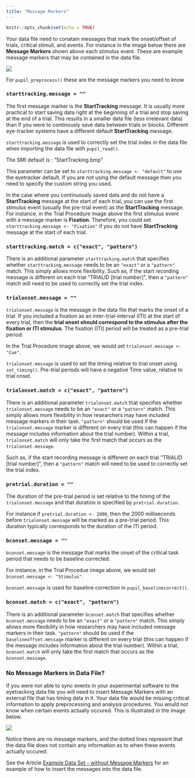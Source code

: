 ```yaml
---
title: "Message Markers"
---
```


```r
knitr::opts_chunk$set(echo = TRUE)
```

Your data file need to conatain messages that mark the onset/offset of trials, critical stimuli, and events. For instance in the image below there are **Message Markers** shown above each stimulus event. These are example message markers that may be contained in the data file.

<img src="../reference/figures/message_markers_1.png" align = "center" />

For `pupil_preprocess()` these are the message markers you need to know

### `starttracking.message = ""`

The first message marker is the **StartTracking** message. It is usually more practical to start saving data right at the beginning of a trial and stop saving at the end of a trial. This results in a smaller data file (less irrelevant data) than if you were to continously save data between trials or blocks. Different eye-tracker systems have a different default **StartTracking** message.

`starttracking.message` is used to correctly set the trial index in the data file when importing the data file with `pupil_read()`.

The SMI default is : "StartTracking.bmp"

This parameter can be set to `starttracking.message <- "default"` to use the eyetracker default. If you are not using the default message then you need to specify the custom string you used.

In the case where you continuously saved data and do not have a **StartTracking** message at the start of each trial, you can use the first stimulus event (usually the pre-trial event) as the **StartTracking** message. For instance, in the Trial Procedure image above the first stimulus event with a message marker is **Fixation**. Therefore, you could set `starttracking.message <- "Fixation"` if you do not have **StartTracking** message at the start of each trial.

### `starttracking.match = c("exact", "pattern")`

There is an additional parameter `starttracking.match` that specifies whether `starttracking.message` needs to be an `"exact"` or a `"pattern"` match. This simply allows more flexibility. Such as, if the start recording message is different on each trial "TRIALID [trial number]", then a `"pattern"` match will need to be used to correctly set the trial index.

### `trialonset.message = ""`

`trialonset.message` is the message in the data file that marks the onset of a trial. If you included a fixation as an inter-trial-interval (ITI) at the start of every trial, then the **trial onset should correspond to the stimulus after the fixation or ITI stimulus**. The fixation (ITI) period will be treated as a pre-trial period.

In the Trial Procedure image above, we would set `trialonset.message <- "Cue"`.

`trialonset.message` is used to set the timing relative to trial onset using `set_timing()`. Pre-trial periods will have a negative Time value, relative to trial onset. 

### `trialonset.match = c("exact", "pattern")`

There is an additional parameter `trialonset.match` that specifies whether `trialonset.message` needs to be an `"exact"` or a `"pattern"` match. This simply allows more flexibility in how researchers may have included message markers in their task. `"pattern"` should be used if the `trialonset.message` marker is different on every trial (this can happen if the message includes information about the trial number). Within a trial, `trialonset.match` will only take the first match that occurs as the `trialonset.message`. 

Such as, if the start recording message is different on each trial "TRIALID [trial number]", then a `"pattern"` match will need to be used to correctly set the trial index.

### `pretrial.duration = ""`

The duration of the pre-trial period is set relative to the timing of the `trialonset.message` and that duration is specified by `pretrial.duration`.

For instance if `pretrial.duration <- 2000`, then the 2000 milliseconds before `trialonset.message` will be marked as a pre-trial period. This duration typically corresponds to the duration of the ITI period.

### `bconset.message = ""`

`bconset.message` is the message that marks the onset of the critical task period that needs to be baseline corrected.

For instance, in the Trial Procedue image above, we would set `bconset.message <- "Stimulus"`.

`bconset.message` is used for baseline correction in `pupil_baselinecorrect()`.

### `bconset.match = c("exact", "pattern")`

There is an additional parameter `bconset.match` that specifies whether `bconset.message` needs to be an `"exact"` or a `"pattern"` match. This simply allows more flexibility in how researchers may have included message markers in their task. `"pattern"` should be used if the `baselineoffset.message` marker is different on every trial (this can happen if the message includes information about the trial number). Within a trial, `bconset.match` will only take the first match that occurs as the `bconset.message`. 


### No Message Markers in Data File?

If you were not able to sync events in your experimental software to the eyetracking data file you will need to insert Message Markers with an external file that has timing data in it. Your data file would be missing critical information to apply preprocessing and analysis procedures. You would not know when certain events actually occured. This is illustrated in the image below. 

<img src="../reference/figures/message_markers_2.png" align = "center" />

Notice there are no message markers, and the dotted lines represent that the data file does not contain any information as to when these events actually occured.

See the Article [Example Data Set - without Message Markers](https://dr-jt.github.io/pupillometry/articles/Example%20Data%20Set%20without%20Message%20Markers.html) for an example of how to insert the messages into the data file.



